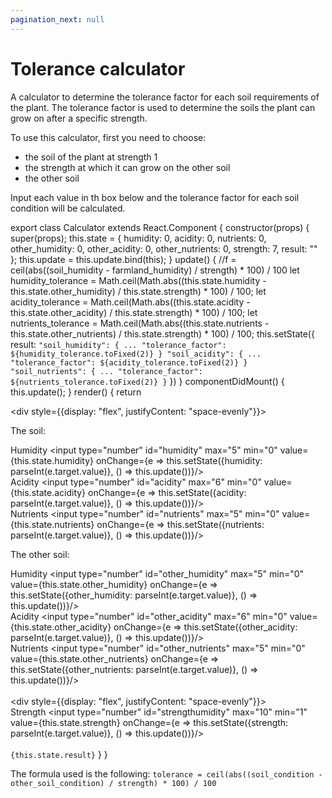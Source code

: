 ```yaml
---
pagination_next: null
---
```


# Tolerance calculator

A calculator to determine the tolerance factor for each soil requirements of the plant.
The tolerance factor is used to determine the soils the plant can grow on after a specific strength.

To use this calculator, first you need to choose:
- the soil of the plant at strength 1
- the strength at which it can grow on the other soil
- the other soil

Input each value in th box below and the tolerance factor for each soil condition will be calculated.

export class Calculator extends React.Component {
	constructor(props) {
		super(props);
		this.state = {
			humidity: 0,
			acidity: 0,
			nutrients: 0,
			other_humidity: 0,
			other_acidity: 0,
			other_nutrients: 0,
			strength: 7,
			result: ""
		};
		this.update = this.update.bind(this);
	}
	update() {
		//f = ceil(abs((soil_humidity - farmland_humidity) / strength) * 100) / 100
		let humidity_tolerance = Math.ceil(Math.abs((this.state.humidity - this.state.other_humidity) / this.state.strength) * 100) / 100;
		let acidity_tolerance = Math.ceil(Math.abs((this.state.acidity - this.state.other_acidity) / this.state.strength) * 100) / 100;
		let nutrients_tolerance = Math.ceil(Math.abs((this.state.nutrients - this.state.other_nutrients) / this.state.strength) * 100) / 100;
		this.setState({
			result: `"soil_humidity": {
	...
	"tolerance_factor": ${humidity_tolerance.toFixed(2)}
}
"soil_acidity": {
	...
	"tolerance_factor": ${acidity_tolerance.toFixed(2)}
}
"soil_nutrients": {
	...
	"tolerance_factor": ${nutrients_tolerance.toFixed(2)}
}`
		})
	}
	componentDidMount() {
		this.update();
	}
	render() {
		return <div>
			<div style={{display: "flex", justifyContent: "space-evenly"}}>
				<div>
					<p>The soil:</p>
					<label htmlFor="humidity">Humidity </label>
					<input type="number" id="humidity" max="5" min="0" value={this.state.humidity}
					       onChange={e => this.setState({humidity: parseInt(e.target.value)}, () => this.update())}/><br/>
					<label htmlFor="acidity">Acidity </label>
					<input type="number" id="acidity" max="6" min="0" value={this.state.acidity}
					       onChange={e => this.setState({acidity: parseInt(e.target.value)}, () => this.update())}/><br/>
					<label htmlFor="nutrients">Nutrients </label>
					<input type="number" id="nutrients" max="5" min="0" value={this.state.nutrients}
					       onChange={e => this.setState({nutrients: parseInt(e.target.value)}, () => this.update())}/><br/>
				</div>
				<div>
					<p>The other soil:</p>
					<label htmlFor="other_humidity">Humidity </label>
					<input type="number" id="other_humidity" max="5" min="0" value={this.state.other_humidity}
					       onChange={e => this.setState({other_humidity: parseInt(e.target.value)}, () => this.update())}/><br/>
					<label htmlFor="other_acidity">Acidity </label>
					<input type="number" id="other_acidity" max="6" min="0" value={this.state.other_acidity}
					       onChange={e => this.setState({other_acidity: parseInt(e.target.value)}, () => this.update())}/><br/>
					<label htmlFor="other_nutrients">Nutrients </label>
					<input type="number" id="other_nutrients" max="5" min="0" value={this.state.other_nutrients}
					       onChange={e => this.setState({other_nutrients: parseInt(e.target.value)}, () => this.update())}/><br/>
				</div>
			</div>
			<br/>
			<div style={{display: "flex", justifyContent: "space-evenly"}}>
				<div>
					<label htmlFor="strength">Strength </label>
					<input type="number" id="strengthumidity" max="10" min="1" value={this.state.strength}
					       onChange={e => this.setState({strength: parseInt(e.target.value)}, () => this.update())}/><br/>
				</div>
			</div>
			<br/>
			<code>{this.state.result}</code>
			</div>
	}
}

<Calculator/>

The formula used is the following: `tolerance = ceil(abs((soil_condition - other_soil_condition) / strength) * 100) / 100`

